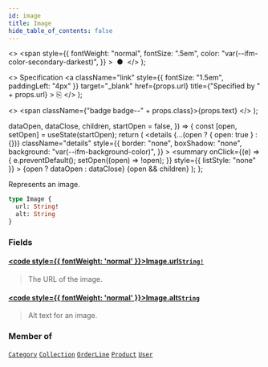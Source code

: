 ```yaml
---
id: image
title: Image
hide_table_of_contents: false
---
```


  <>
    <span
      style={{
        fontWeight: "normal",
        fontSize: ".5em",
        color: "var(--ifm-color-secondary-darkest)",
      }}
    >
      &nbsp;●&nbsp;
    </span>
  </>
);

  <>
    Specification
    <a
      className="link"
      style={{ fontSize: "1.5em", paddingLeft: "4px" }}
      target="\_blank"
      href={props.url}
      title={"Specified by " + props.url}
    >
      ⎘
    </a>
  </>
);

  <>
    <span className={"badge badge--" + props.class}>{props.text}</span>
  </>
);


  dataOpen,
  dataClose,
  children,
  startOpen = false,
}) => {
  const [open, setOpen] = useState(startOpen);
  return (
    <details
      {...(open ? { open: true } : {})}
      className="details"
      style={{
        border: "none",
        boxShadow: "none",
        background: "var(--ifm-background-color)",
      }}
    >
      <summary
        onClick={(e) => {
          e.preventDefault();
          setOpen((open) => !open);
        }}
        style={{ listStyle: "none" }}
      >
        {open ? dataOpen : dataClose}
      </summary>
      {open && children}
    </details>
  );
};

Represents an image.

```graphql
type Image {
  url: String!
  alt: String
}
```

### Fields

#### [<code style={{ fontWeight: 'normal' }}>Image.<b>url</b></code>](#)<Bullet />[`String!`](../../../api-reference/miscellaneous/scalars/string) <Badge class="secondary" text="non-null"/> <Badge class="secondary" text="scalar"/>

> The URL of the image.

#### [<code style={{ fontWeight: 'normal' }}>Image.<b>alt</b></code>](#)<Bullet />[`String`](../../../api-reference/miscellaneous/scalars/string) <Badge class="secondary" text="scalar"/>

> Alt text for an image.

### Member of

[`Category`](../../../api-reference/products/objects/category) <Badge class="secondary" text="object"/><Bullet />[`Collection`](../../../api-reference/products/objects/collection) <Badge class="secondary" text="object"/><Bullet />[`OrderLine`](../../../api-reference/orders/objects/order-line) <Badge class="secondary" text="object"/><Bullet />[`Product`](../../../api-reference/products/objects/product) <Badge class="secondary" text="object"/><Bullet />[`User`](../../../api-reference/users/objects/user) <Badge class="secondary" text="object"/>
